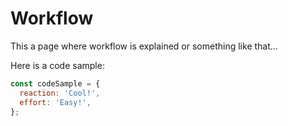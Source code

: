 
<Meta title="Documentation/Workflow" />

# Workflow

This a page where workflow is explained or something like that...

Here is a code sample:

```js
const codeSample = {
  reaction: 'Cool!',
  effort: 'Easy!',
};
```

